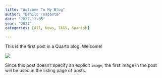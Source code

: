 ```yaml
---
title: "Welcome To My Blog"
author: "Danilo Toapanta"
date: "2022-11-05"
year: "2022"
categories: [All, News, TAGS, Spanish]

---
```


This is the first post in a Quarto blog. Welcome!

![](thumbnail.jpg)

Since this post doesn't specify an explicit `image`, the first image in the post will be used in the listing page of posts.













